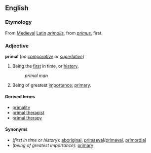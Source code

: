 ==English==
===Etymology===
From [[Medieval]] [[Latin]] ''[[primalis]]'', from ''[[primus]]'', first.

===Adjective===
'''primal''' (''no [[comparative]] or [[superlative]]'')

#Being the [[first]] in time, or [[history]].
#:''primal man''
#Being of greatest [[importance]]; [[primary]].

====Derived terms====
*[[primality]]
*[[primal therapist]]
*[[primal therapy]]

====Synonyms====
*(''first in time or history''): [[aboriginal]], [[primaeval]]/[[primeval]], [[primordial]]
*(''being of greatest importance''): [[primary]]